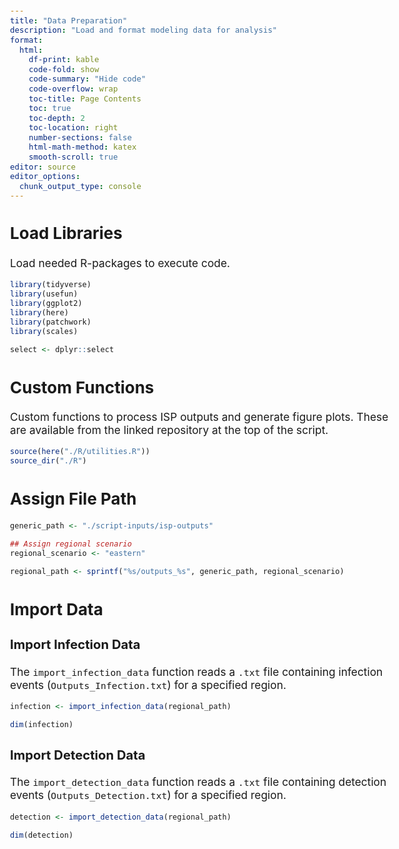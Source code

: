 ```yaml
---
title: "Data Preparation"
description: "Load and format modeling data for analysis"
format:
  html: 
    df-print: kable
    code-fold: show
    code-summary: "Hide code"
    code-overflow: wrap
    toc-title: Page Contents
    toc: true
    toc-depth: 2
    toc-location: right
    number-sections: false
    html-math-method: katex
    smooth-scroll: true
editor: source
editor_options: 
  chunk_output_type: console
---
```

```{=html}
<style type="text/css">

body, td {
   font-size: 13pt;
}
code.r{
  font-size: 9pt;
}
pre {
  font-size: 11pt
}
</style>
```

## Load Libraries  
Load needed R-packages to execute code.
```r
library(tidyverse)
library(usefun)
library(ggplot2)
library(here)
library(patchwork)
library(scales)

select <- dplyr::select
```

## Custom Functions  
Custom functions to process ISP outputs and generate figure plots.  These are available from the linked repository at the top of the script.  
```r
source(here("./R/utilities.R"))
source_dir("./R")
```

## Assign File Path
```r
generic_path <- "./script-inputs/isp-outputs"

## Assign regional scenario
regional_scenario <- "eastern"

regional_path <- sprintf("%s/outputs_%s", generic_path, regional_scenario)
```

## Import Data

### Import Infection Data
The `import_infection_data` function reads a `.txt` file containing infection events (`Outputs_Infection.txt`) for a specified region.
```r
infection <- import_infection_data(regional_path)

dim(infection)
```

### Import Detection Data
The `import_detection_data` function reads a `.txt` file containing detection events (`Outputs_Detection.txt`) for a specified region.
```r
detection <- import_detection_data(regional_path)

dim(detection)
```